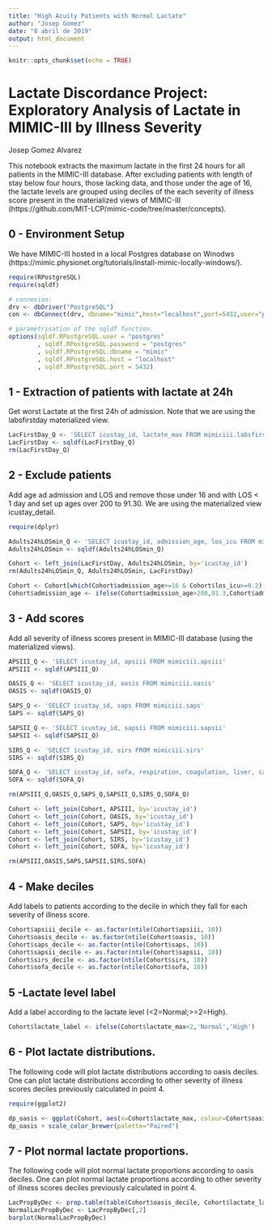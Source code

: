```yaml
---
title: "High Acuity Patients with Normal Lactate"
author: "Josep Gomez"
date: "8 abril de 2019"
output: html_document
---
```


```r
knitr::opts_chunk$set(echo = TRUE)
```

# Lactate Discordance Project: Exploratory Analysis of Lactate in MIMIC-III by Illness Severity

Josep Gomez Alvarez

This notebook extracts the maximum lactate in the first 24 hours for all patients in the MIMIC-III database. After excluding patients with length of stay below four hours, those lacking data, and those under the age of 16, the lactate levels are grouped using deciles of the each severity of illness score present in the materialized views of MIMIC-III (https://github.com/MIT-LCP/mimic-code/tree/master/concepts).

## 0 - Environment Setup

We have MIMIC-III hosted in a local Postgres database on Winodws (https://mimic.physionet.org/tutorials/install-mimic-locally-windows/).

```r
require(RPostgreSQL)
require(sqldf)

# connexion:
drv <- dbDriver("PostgreSQL")
con <- dbConnect(drv, dbname="mimic",host="localhost",port=5432,user="postgres",password="postgres")

# parametrisation of the sqldf function.
options(sqldf.RPostgreSQL.user = "postgres"
        , sqldf.RPostgreSQL.password = "postgres"
        , sqldf.RPostgreSQL.dbname = "mimic"
        , sqldf.RPostgreSQL.host = "localhost"
        , sqldf.RPostgreSQL.port = 5432)
```

## 1 - Extraction of patients with lactate at 24h

Get worst Lactate at the first 24h of admission. Note that we are using the labsfirstday materialized view.

```r
LacFirstDay_Q <- 'SELECT icustay_id, lactate_max FROM mimiciii.labsfirstday WHERE lactate_max IS NOT NULL'
LacFirstDay <- sqldf(LacFirstDay_Q)
rm(LacFirstDay_Q)
```

## 2 - Exclude patients

Add age ad admission and LOS and remove those under 16 and with LOS < 1 day and set up ages over 200 to 91.30. We are using the materialized view icustay_detail.

```r
require(dplyr)

Adults24hLOSmin_Q <- 'SELECT icustay_id, admission_age, los_icu FROM mimiciii.icustay_detail'
Adults24hLOSmin <- sqldf(Adults24hLOSmin_Q)

Cohort <- left_join(LacFirstDay, Adults24hLOSmin, by='icustay_id')
rm(Adults24hLOSmin_Q, Adults24hLOSmin, LacFirstDay)

Cohort <- Cohort[which(Cohort$admission_age>=16 & Cohort$los_icu>=0.2),]
Cohort$admission_age <- ifelse(Cohort$admission_age>200,91.3,Cohort$admission_age)
```

## 3 - Add scores

Add all severity of illness scores present in MIMIC-III database (using the materialized views).

```r
APSIII_Q <- 'SELECT icustay_id, apsiii FROM mimiciii.apsiii'
APSIII <- sqldf(APSIII_Q)

OASIS_Q <- 'SELECT icustay_id, oasis FROM mimiciii.oasis'
OASIS <- sqldf(OASIS_Q)

SAPS_Q <- 'SELECT icustay_id, saps FROM mimiciii.saps'
SAPS <- sqldf(SAPS_Q)

SAPSII_Q <- 'SELECT icustay_id, sapsii FROM mimiciii.sapsii'
SAPSII <- sqldf(SAPSII_Q)

SIRS_Q <- 'SELECT icustay_id, sirs FROM mimiciii.sirs'
SIRS <- sqldf(SIRS_Q)

SOFA_Q <- 'SELECT icustay_id, sofa, respiration, coagulation, liver, cardiovascular, cns, renal FROM mimiciii.sofa'
SOFA <- sqldf(SOFA_Q)

rm(APSIII_Q,OASIS_Q,SAPS_Q,SAPSII_Q,SIRS_Q,SOFA_Q)

Cohort <- left_join(Cohort, APSIII, by='icustay_id')
Cohort <- left_join(Cohort, OASIS, by='icustay_id')
Cohort <- left_join(Cohort, SAPS, by='icustay_id')
Cohort <- left_join(Cohort, SAPSII, by='icustay_id')
Cohort <- left_join(Cohort, SIRS, by='icustay_id')
Cohort <- left_join(Cohort, SOFA, by='icustay_id')

rm(APSIII,OASIS,SAPS,SAPSII,SIRS,SOFA)
```

## 4 - Make deciles

Add labels to patients according to the decile in which they fall for each severity of illness score.

```r
Cohort$apsiii_decile <- as.factor(ntile(Cohort$apsiii, 10))
Cohort$oasis_decile <- as.factor(ntile(Cohort$oasis, 10))
Cohort$saps_decile <- as.factor(ntile(Cohort$saps, 10))
Cohort$sapsii_decile <- as.factor(ntile(Cohort$sapsii, 10))
Cohort$sirs_decile <- as.factor(ntile(Cohort$sirs, 10))
Cohort$sofa_decile <- as.factor(ntile(Cohort$sofa, 10))
```

## 5 -Lactate level label

Add a label according to the lactate level (<2=Normal;>=2=High).

```r
Cohort$lactate_label <- ifelse(Cohort$lactate_max<2,'Normal','High')
```

## 6 - Plot lactate distributions.

The following code will plot lactate distributions according to oasis deciles. One can plot lactate distributions according to other severity of illness scores deciles previously calculated in point 4.

```r
require(ggplot2)

dp_oasis <- ggplot(Cohort, aes(x=Cohort$lactate_max, colour=Cohort$oasis_decile)) + geom_density()
dp_oasis + scale_color_brewer(palette="Paired")
```

## 7 - Plot normal lactate proportions.

The following code will plot normal lactate proportions according to oasis deciles. One can plot normal lactate proportions according to other severity of illness scores deciles previously calculated in point 4.

```r
LacPropByDec <- prop.table(table(Cohort$oasis_decile, Cohort$lactate_label),1)
NormalLacPropByDec <- LacPropByDec[,2]
barplot(NormalLacPropByDec)
```

